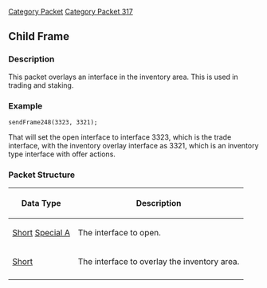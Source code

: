 [[Category Packet]]
[[Category Packet 317]]
{{packet|name=Inventory Overlay|description=Overlays an interface on the inventory|opcode=248|type=Fixed|length=4|revision=317}}
== Child Frame ==

=== Description ===

This packet overlays an interface in the inventory area. This is used in trading and staking.

=== Example ===

<pre>sendFrame248(3323, 3321);</pre>

That will set the open interface to interface 3323, which is the trade interface, with the inventory overlay interface as 3321, which is an inventory type interface with offer actions.

=== Packet Structure ===
{|border=2
! Data Type
! Description
|-
| [[Data Types#Standard data types|Short]] [[Data Types#Non Standard data types|Special A]]
| The interface to open.
|-
| [[Data Types#Standard data types|Short]]
| The interface to overlay the inventory area.
|-
|}